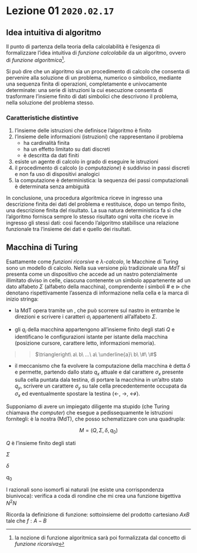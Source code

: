# Lezione 01 \hfill `2020.02.17`




## Idea intuitiva di algoritmo

Il punto di partenza della teoria della calcolabilità è l'esigenza di formalizzare l'idea intuitiva di *funzione calcolabile* da un algoritmo, ovvero di *funzione algoritmica*[^1].

Si può dire che un algoritmo sia un procedimento di calcolo che consenta di pervenire alla soluzione di un problema, numerico o simbolico, mediante una sequenza finita di operazioni, completamente e univocamente determinate: una serie di istruzioni la cui esecuzione consenta di trasformare l'insieme finito di dati simbolici che descrivono il problema, nella soluzione del problema stesso.

### Caratteristiche distintive

1. l'insieme delle istruzioni che definisce l'algoritmo è finito
2. l'insieme delle informazioni (istruzioni) che rappresentano il problema
    * ha cardinalità finita
    * ha un effetto limitato su dati discreti
    * è descritta da dati finiti
3. esiste un agente di calcolo in grado di eseguire le istruzioni
4. il procedimento di calcolo (o *computazione*) è suddiviso in passi discreti e non fa uso di dispositivi analogici
5. la computazione è deterministica: la sequenza dei passi computazionali è determinata senza ambiguità

In conclusione, una procedura algoritmica riceve in ingresso una descrizione finita dei dati del problema e restituisce, dopo un tempo finito, una descrizione finita del risultato. La sua natura deterministica fa sì che l'algoritmo fornisca sempre lo stesso risultato ogni volta che riceve in ingresso gli stessi dati: così facendo l'algoritmo stabilisce una relazione funzionale tra l'insieme dei dati e quello dei risultati.

[^1]: la nozione di funzione algoritmica sarà poi formalizzata dal concetto di *funzione ricorsiva*




## Macchina di Turing

Esattamente come *funzioni ricorsive* e *$\lambda$-calcolo*, le Macchine di Turing sono un modello di calcolo. Nella sua versione più tradizionale una *MdT* si presenta come un dispositivo che accede ad un nastro potenzialmente illimitato diviso in celle, ciascuna contenente un simbolo appartenente ad un dato alfabeto $\Sigma$ (alfabeto della macchina), comprendente i simboli $\#$ e $\triangleright$ che denotano rispettivamente l'assenza di informazione nella cella e la marca di inizio stringa:

* la MdT opera tramite un \underline{cursore}, che può scorrere sul nastro in entrambe le direzioni e scrivere i caratteri $\sigma_i$ appartenenti all'alfabeto $\Sigma$.

* gli \underline{stati} $q_i$ della macchina appartengono all'insieme finito degli stati $Q$ e identificano le configurazioni istante per istante della macchina (posizione cursore, carattere letto, informazioni memoria).

>> $\triangleright\  a\ b\ ...\ a\ \underline{a}\ b\ \#\ \#$

* il meccanismo che fa evolvere la computazione della macchina è detta \underline{funzione di transizione} $\delta$ e  permette, partendo dallo stato $q_x$ attuale e dal carattere $\sigma_x$ presente sulla cella puntata dala testina, di portare la macchina in un'altro stato $q_y$, scrivere un carattere $\sigma_y$ su tale cella precedentemente occupata da $\sigma_x$ ed eventualmente spostare la testina ($\leftarrow$, $\rightarrow$, $\nleftrightarrow$).

Supponiamo di avere un impiegato diligente ma stupido (che Turing chiamava *the computer*) che esegue a pedissequamente le istruzioni fornitegli: è la nostra \underline{Macchina di Turing} (MdT), che posso schematizzare con una quadrupla:

$$
    M = (Q, \Sigma, \delta, q_0)
$$

$Q$ è l'insieme finito degli stati

$\Sigma$

$\delta$

$q_{0}$

I razionali sono isomorfi ai naturali (ne esiste una corrispondenza biunivoca): verifica a coda di rondine che mi crea una funzione bigettiva $N^2 N$

Ricorda la definizione di funzione: sottoinsieme del prodotto cartesiano $AxB$ tale che $f:A - B$


